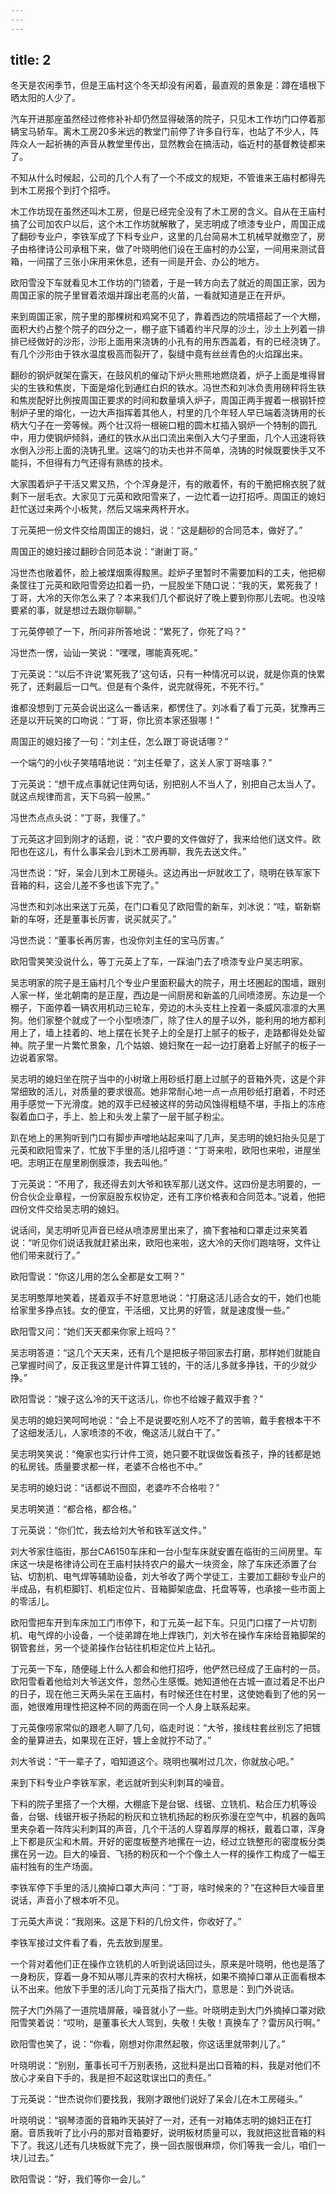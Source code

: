 ```yaml
---
---
---
```

title: 2
---




冬天是农闲季节，但是王庙村这个冬天却没有闲着，最直观的景象是：蹲在墙根下晒太阳的人少了。

汽车开进那座虽然经过修修补补却仍然显得破落的院子，只见木工作坊门口停着那辆宝马轿车。离木工房20多米远的教堂门前停了许多自行车，也站了不少人，阵阵众人一起祈祷的声音从教堂里传出，显然教会在搞活动，临近村的基督教徒都来了。

不知从什么时候起，公司的几个人有了一个不成文的规矩，不管谁来王庙村都得先到木工房报个到打个招呼。

木工作坊现在虽然还叫木工房，但是已经完全没有了木工房的含义。自从在王庙村搞了公司加农户以后，这个木工作坊就解散了，吴志明成了喷漆专业户，周国正成了翻砂专业户，李铁军成了下料专业户，这里的几台简易木工机械早就撤空了，房子由格律诗公司承租下来，做了叶晓明他们设在王庙村的办公室，一间用来测试音箱，一间摆了三张小床用来休息，还有一间是开会、办公的地方。

欧阳雪没下车就看见木工作坊的门锁着，于是一转方向去了就近的周国正家，因为周国正家的院子里冒着浓烟并蹿出老高的火苗，一看就知道是正在开炉。

来到周国正家，院子里的那棵树和鸡窝不见了，靠着西边的院墙搭起了一个大棚，面积大约占整个院子的四分之一，棚子底下铺着约半尺厚的沙土，沙土上列着一排排已经做好的沙形，沙形上面用来浇铸的小孔有的用东西盖着，有的已经浇铸了。有几个沙形由于铁水温度极高而裂开了，裂缝中竟有丝丝青色的火焰蹿出来。

翻砂的钢炉就架在露天，在鼓风机的催动下炉火熊熊地燃烧着，炉子上面是堆得冒尖的生铁和焦炭，下面是熔化到通红白炽的铁水。冯世杰和刘冰负责用磅秤将生铁和焦炭配好比例按周国正要求的时间和数量填入炉子，周国正两手握着一根钢钎控制炉子里的熔化，一边大声指挥着其他人，村里的几个年轻人早已端着浇铸用的长柄大勺子在一旁等候。两个壮汉将一根碗口粗的圆木杠插入钢炉一个特制的圆孔中，用力使钢炉倾斜，通红的铁水从出口流出来倒入大勺子里面，几个人迅速将铁水倒入沙形上面的浇铸孔里。这端勺的功夫也并不简单，浇铸的时候既要快手又不能抖，不但得有力气还得有熟练的技术。

大家围着炉子干活又累又热，个个浑身是汗，有的敞着怀，有的干脆把棉衣脱了就剩下一层毛衣。大家见丁元英和欧阳雪来了，一边忙着一边打招呼。周国正的媳妇赶忙送过来两个小板凳，然后又端来两杯开水。

丁元英把一份文件交给周国正的媳妇，说：“这是翻砂的合同范本，做好了。”

周国正的媳妇接过翻砂合同范本说：“谢谢丁哥。”

冯世杰也敞着怀，脸上被煤烟熏得黢黑。趁炉子里暂时不需要加料的工夫，他把柳条筐往丁元英和欧阳雪旁边扣着一扔，一屁股坐下随口说：“我的天，累死我了！丁哥，大冷的天你怎么来了？本来我们几个都说好了晚上要到你那儿去呢。也没啥要紧的事，就是想过去跟你聊聊。”

丁元英停顿了一下，所问非所答地说：“累死了，你死了吗？”

冯世杰一愣，讪讪一笑说：“嘿嘿，哪能真死呢。”

丁元英说：“以后不许说‘累死我了’这句话，只有一种情况可以说，就是你真的快累死了，还剩最后一口气。但是有个条件，说完就得死，不死不行。”

谁都没想到丁元英会说出这么一番话来，都愣住了。刘冰看了看丁元英，犹豫再三还是以开玩笑的口吻说：“丁哥，你比资本家还狠哪！”

周国正的媳妇接了一句：“刘主任，怎么跟丁哥说话哪？”

一个端勺的小伙子笑嘻嘻地说：“刘主任晕了，这关人家丁哥啥事？”

丁元英说：“想干成点事就记住两句话，别把别人不当人了，别把自己太当人了。就这点规律而言，天下乌鸦一般黑。”

冯世杰点点头说：“丁哥，我懂了。”

丁元英这才回到刚才的话题，说：“农户要的文件做好了，我来给他们送文件。欧阳也在这儿，有什么事呆会儿到木工房再聊，我先去送文件。”

冯世杰说：“好，呆会儿到木工房碰头。这边再出一炉就收工了，晓明在铁军家下音箱的料，这会儿差不多也该下完了。”

冯世杰和刘冰出来送丁元英，在门口看见了欧阳雪的新车，刘冰说：“哇，崭新崭新的车呀，还是董事长厉害，说买就买了。”

冯世杰说：“董事长再厉害，也没你刘主任的宝马厉害。”

欧阳雪笑笑没说什么，等丁元英上了车，一踩油门去了喷漆专业户吴志明家。

吴志明家的院子是王庙村几个专业户里面积最大的院子，用土坯圈起的围墙，跟别人家一样，坐北朝南的是正屋，西边是一间厨房和新盖的几间喷漆房。东边是一个棚子，下面停着一辆农用机动三轮车，旁边的木头支柱上拴着一条威风凛凛的大黑狗。他们家整个就成了一个小型喷漆厂，除了住人的屋子以外，能利用的地方都利用上了，墙上挂着的、地上摆在长凳子上的全是打上腻子的板子，走路都得处处留神。院子里一片繁忙景象，几个姑娘、媳妇聚在一起一边打磨着上好腻子的板子一边说着家常。

吴志明的媳妇坐在院子当中的小树墩上用砂纸打磨上过腻子的音箱外壳，这是个非常细致的活儿，对质量的要求很高。她非常耐心地一点一点用砂纸打磨着，不时还用手感觉一下光滑度。她的双手已经被这样的劳动风蚀得粗糙不堪，手指上的冻疮裂着血口子，手上、脸上和头发上蒙了一层干腻子粉尘。

趴在地上的黑狗听到门口有脚步声噌地站起来叫了几声，吴志明的媳妇抬头见是丁元英和欧阳雪来了，忙放下手里的活儿招呼道：“丁哥来啦，欧阳也来啦，进屋坐吧。志明正在屋里刷倒膜漆，我去叫他。”

丁元英说：“不用了，我还得去刘大爷和铁军那儿送文件。这四份是志明要的，一份合伙企业章程，一份家庭股东权协定，还有工序价格表和合同范本。”说着，他把四份文件交给吴志明的媳妇。

说话间，吴志明听见声音已经从喷漆房里出来了，摘下套袖和口罩走过来笑着说：“听见你们说话我就赶紧出来，欧阳也来啦，这大冷的天你们跑啥呀，文件让他们带来就行了。”

欧阳雪说：“你这儿用的怎么全都是女工啊？”

吴志明憨厚地笑着，搓着双手不好意思地说：“打磨这活儿适合女的干，她们也能给家里多挣点钱。女的便宜，干活细，又比男的好管，就是速度慢一些。”

欧阳雪又问：“她们天天都来你家上班吗？”

吴志明答道：“这几个天天来，还有几个是把板子带回家去打磨，那样她们就能自己掌握时间了，反正我这里是计件算工钱的，干的活儿多就多挣钱，干的少就少挣。”

欧阳雪说：“嫂子这么冷的天干这活儿，你也不给嫂子戴双手套？”

吴志明的媳妇笑呵呵地说：“会上不是说要吃别人吃不了的苦嘛，戴手套根本干不了这细发活儿，人家喷漆的不收，俺这活儿就白干了。”

吴志明笑笑说：“俺家也实行计件工资，她只要不耽误做饭看孩子，挣的钱都是她的私房钱。质量要求都一样，老婆不合格也不中。”

吴志明的媳妇说：“话都说不囫囵，老婆咋不合格啦？”

吴志明笑道：“都合格，都合格。”

丁元英说：“你们忙，我去给刘大爷和铁军送文件。”

刘大爷家住临街，那台CA6150车床和一台小型车床就安置在临街的三间房里。车床这一块是格律诗公司在王庙村扶持农户的最大一块资金，除了车床还添置了台钻、切割机、电气焊等辅助设备，刘大爷收了两个学徒工，主要加工翻砂专业户的半成品，有机柜脚钉、机柜定位片、音箱脚架底盘、托盘等等，也承接一些市面上的零活儿。

欧阳雪把车开到车床加工门市停下，和丁元英一起下车。只见门口摆了一片切割机、电气焊的小设备，一个徒弟蹲在地上焊铁门，刘大爷在操作车床给音箱脚架的钢管套丝，另一个徒弟操作台钻往机柜定位片上钻孔。

丁元英一下车，随便碰上什么人都会和他打招呼，他俨然已经成了王庙村的一员。欧阳雪看着他给刘大爷送文件，忽然心生感慨。她知道他在古城一直过着足不出户的日子，现在他三天两头呆在王庙村，有时候还住在村里，这使她看到了他的另一面，她很难用理性把这种不同的两面在同一个人身上联系起来。

丁元英像唠家常似的跟老人聊了几句，临走时说：“大爷，接线柱套丝别忘了把镀金的量算进去，如果现在正好，镀上金就拧不动了。”

刘大爷说：“干一辈子了，咱知道这个。晓明也嘱咐过几次，你就放心吧。”

来到下料专业户李铁军家，老远就听到尖利刺耳的噪音。

下料的院子里搭了一个大棚，大棚底下是台锯、线锯、立铣机、粘合压力机等设备，台锯、线锯开板子扬起的粉灰和立铣机扬起的粉灰弥漫在空气中，机器的轰鸣里夹杂着一阵阵尖利刺耳的声音，几个干活的人穿着厚厚的棉袄，戴着口罩，浑身上下都是灰尘和木屑。开好的密度板整齐地摞在一边，经过立铣整形的密度板分类摞在另一边。巨大的噪音、飞扬的粉灰和一个个像土人一样的操作工构成了一幅王庙村独有的生产场面。

李铁军停下手里的活儿摘掉口罩大声问：“丁哥，啥时候来的？”在这种巨大噪音里说话，声音小了根本听不见。

丁元英大声说：“我刚来。这是下料的几份文件，你收好了。”

李铁军接过文件看了看，先去放到屋里。

一个背对着他们正在操作立铣机的人听到说话回过头，原来是叶晓明，他也是落了一身粉灰，穿着一身不知从哪儿弄来的农村大棉袄，如果不摘掉口罩从正面看根本认不出来。他放下手里的活儿向丁元英指了指大门，意思是：到门外说话。

院子大门外隔了一道院墙屏蔽，噪音就小了一些。叶晓明走到大门外摘掉口罩对欧阳雪笑着说：“哎哟，是董事长大人驾到，失敬！失敬！真换车了？雷厉风行啊。”

欧阳雪也笑了，说：“你看，刚想对你肃然起敬，你这话里就带刺儿了。”

叶晓明说：“别别，董事长可千万别表扬，这批料是出口音箱的料，我是对他们不放心才亲自下手的，我是担不起这耽误出口的责任。”

丁元英说：“世杰说你们要找我，我刚才跟他们说好了呆会儿在木工房碰头。”

叶晓明说：“钢琴漆面的音箱昨天装好了一对，还有一对箱体志明的媳妇正在打磨。音质我听了比小丹的那对音箱要好，说明板材质量可以，我就把这批音箱的料下了。我这儿还有几块板就下完了，换一回衣服很麻烦，你们等我一会儿，咱们一块儿过去。”

欧阳雪说：“好，我们等你一会儿。”